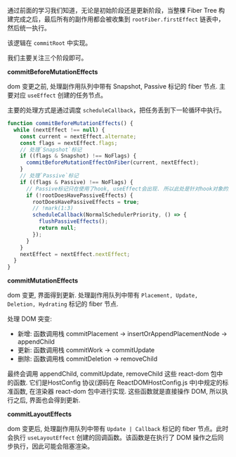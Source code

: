 

通过前面的学习我们知道，无论是初始阶段还是更新阶段，当整棵 Fiber Tree 构建完成之后，最后所有的副作用都会被收集到 `rootFiber.firstEffect` 链表中，然后统一执行。

该逻辑在 `commitRoot` 中实现。

我们主要关注三个阶段即可。

**commitBeforeMutationEffects**

dom 变更之前, 处理副作用队列中带有 Snapshot, Passive 标记的 fiber 节点. 主要对应 `useEffect` 创建的任务节点。

主要的处理方式是通过调度 `scheduleCallback`，把任务丢到下一轮循环中执行。


```ts
function commitBeforeMutationEffects() {
  while (nextEffect !== null) {
    const current = nextEffect.alternate;
    const flags = nextEffect.flags;
    // 处理`Snapshot`标记
    if ((flags & Snapshot) !== NoFlags) {
      commitBeforeMutationEffectOnFiber(current, nextEffect);
    }
    // 处理`Passive`标记
    if ((flags & Passive) !== NoFlags) {
      // Passive标记只在使用了hook, useEffect会出现. 所以此处是针对hook对象的处理
      if (!rootDoesHavePassiveEffects) {
        rootDoesHavePassiveEffects = true;
        // !mark(1:3)
        scheduleCallback(NormalSchedulerPriority, () => {
          flushPassiveEffects();
          return null;
        });
      }
    }
    nextEffect = nextEffect.nextEffect;
  }
}
```

**commitMutationEffects**

dom 变更, 界面得到更新. 处理副作用队列中带有 `Placement, Update, Deletion, Hydrating` 标记的 fiber 节点.

处理 DOM 突变:

+ 新增: 函数调用栈 commitPlacement -> insertOrAppendPlacementNode -> appendChild
+ 更新: 函数调用栈 commitWork -> commitUpdate
+ 删除: 函数调用栈 commitDeletion -> removeChild

最终会调用 appendChild, commitUpdate, removeChild 这些 react-dom 包中的函数. 它们是HostConfig 协议(源码在 ReactDOMHostConfig.js 中)中规定的标准函数, 在渲染器 react-dom 包中进行实现. 这些函数就是直接操作 DOM, 所以执行之后, 界面也会得到更新.


**commitLayoutEffects**

dom 变更后, 处理副作用队列中带有 `Update | Callback` 标记的 fiber 节点。此时会执行 `useLayoutEffect` 创建的回调函数。该函数是在执行了 DOM 操作之后同步执行，因此可能会阻塞渲染。
